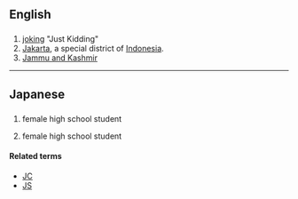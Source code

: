 ==English==

==={{abbreviation|lang=en}}===
{{infl|en|abbreviation}}

# [[joking]] "Just Kidding"
# [[Jakarta]], a special district of [[Indonesia]].
# [[Jammu and Kashmir]]

----
==Japanese==
==={{abbreviation|lang=ja}}===
{{infl|ja|noun}}

# {{abbreviation of|joshi kōsei}} {{gloss|[[女子高生]] ([[じょしこうせい]])}} female high school student
# {{abbreviation of|joshi kōkōsei}} {{gloss|[[女子高校生]] ([[じょしこうこうせい]])}} female high school student

====Related terms====
* [[JC]]
* [[JS]]